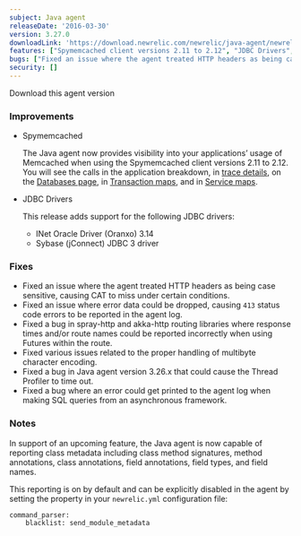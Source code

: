 ```yaml
---
subject: Java agent
releaseDate: '2016-03-30'
version: 3.27.0
downloadLink: 'https://download.newrelic.com/newrelic/java-agent/newrelic-agent/3.27.0/'
features: ["Spymemcached client versions 2.11 to 2.12", "JDBC Drivers", "Added command_parser config"]
bugs: ["Fixed an issue where the agent treated HTTP headers as being case sensitive", "Fixed an issue where error data could be dropped", "Fixed a bug in spray-http and akka-http routing libraries", "Fixed various issues related to the proper handling of multibyte character encoding", "Fixed a bug that could cause the Thread Profiler to time out", "Fixed a bug when making SQL queries from an asynchronous framework"]
security: []
---
```


<ButtonGroup>
  <ButtonLink
    role="button"
    to="https://download.newrelic.com/newrelic/java-agent/newrelic-agent/3.27.0/"
    variant="primary"
  >
    Download this agent version
  </ButtonLink>
</ButtonGroup>

### Improvements

* Spymemcached

  The Java agent now provides visibility into your applications’ usage of Memcached when using the Spymemcached client versions 2.11 to 2.12. You will see the calls in the application breakdown, in [trace details](/docs/apm/transactions/transaction-traces/transaction-trace-details), on the [Databases page](/docs/apm/applications-menu/monitoring/databases-slow-queries-page), in [Transaction maps](/docs/apm/applications-menu/features/viewing-transaction-map), and in [Service maps](/docs/data-analysis/user-interface-functions/view-your-data/service-maps-visualize-monitor-apps-entire-architecture).
* JDBC Drivers

  This release adds support for the following JDBC drivers:

  * INet Oracle Driver (Oranxo) 3.14
  * Sybase (jConnect) JDBC 3 driver

### Fixes

* Fixed an issue where the agent treated HTTP headers as being case sensitive, causing CAT to miss under certain conditions.
* Fixed an issue where error data could be dropped, causing `413` status code errors to be reported in the agent log.
* Fixed a bug in spray-http and akka-http routing libraries where response times and/or route names could be reported incorrectly when using Futures within the route.
* Fixed various issues related to the proper handling of multibyte character encoding.
* Fixed a bug in Java agent version 3.26.x that could cause the Thread Profiler to time out.
* Fixed a bug where an error could get printed to the agent log when making SQL queries from an asynchronous framework.

### Notes

In support of an upcoming feature, the Java agent is now capable of reporting class metadata including class method signatures, method annotations, class annotations, field annotations, field types, and field names.

This reporting is on by default and can be explicitly disabled in the agent by setting the property in your `newrelic.yml` configuration file:

```
command_parser:
    blacklist: send_module_metadata
```
